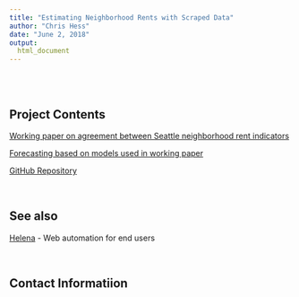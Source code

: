 ```yaml
---
title: "Estimating Neighborhood Rents with Scraped Data"
author: "Chris Hess"
date: "June 2, 2018"
output: 
  html_document
---
```


<br>
<br>

## Project Contents

[Working paper on agreement between Seattle neighborhood rent indicators](./manuscript/index.html)

[Forecasting based on models used in working paper](./dashboard/index.html)

[GitHub Repository](https://github.com/hesscl/smooth-sea/)

<br>

## See also

[Helena](http://helena-lang.org) - Web automation for end users

<br>

## Contact Informatiion

